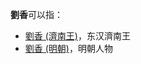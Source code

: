 '''劉香'''可以指：
* [[劉香_(濟南王)|劉香 (濟南王)]]，东汉濟南王
* [[劉香_(明朝)|劉香 (明朝)]]，明朝人物

{{Disambiguation|X|Cat=二字劉姓人名消歧義}}